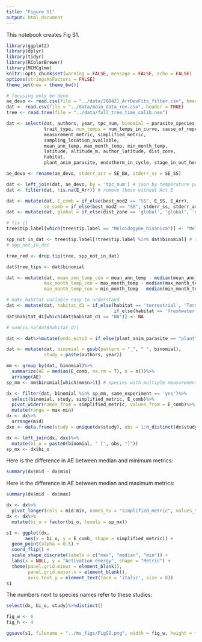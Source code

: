 ```yaml
---
title: "Figure S1"
output: html_document
---
```


This notebook creates Fig S1.

```r
library(ggplot2)
library(dplyr)
library(tidyr)
library(RColorBrewer)
library(MCMCglmm)
knitr::opts_chunk$set(warning = FALSE, message = FALSE, echo = FALSE)
options(stringsAsFactors = FALSE)
theme_set(new = theme_bw())
```
```r
# focusing only on devo
ae_devo <- read.csv(file = "../data/200421_ArrDevFits_filter.csv", header = TRUE)
dat <- read.csv(file = "../data/main_data_rev.csv", header = TRUE)
tree <- read.tree(file = "../data/full_tree_time_calib.nex")
```
```r
dat <- select(dat, authors, year, tpc_num, binomial = parasite_species, genus, fam = family, order, class, phylum, 
              trait_type, num_temps = num_temps_in_curve, cause_of_repeated_measures, same_experiment,
              measurement_metric, simplified_metric,
              sampling_location_available,
              mean_ann_temp, max_month_temp, min_month_temp,
              latitude, altitude_m, author_latitude, dist_zone,
              habitat,
              plant_anim_parasite, endotherm_in_cycle, stage_in_out_host, target_host)
```
```r
ae_devo <- rename(ae_devo, stderr_arr = SE_BA, stderr_ss = SE_SS)
```
```r
dat <- left_join(dat, ae_devo, by = 'tpc_num') # join by temperature preference curve identifier
dat <- filter(dat, !is.na(E_Arr)) # remove those without Act E
```
```r
dat <- mutate(dat, E_comb = if_else(best_mod2 == "SS", E_SS, E_Arr),
              se_comb = if_else(best_mod2 == "SS", stderr_ss, stderr_arr))
dat <- mutate(dat, global = if_else(dist_zone == 'global', 'global', 'not global'))
```
```r
# fix it
tree$tip.label[which(tree$tip.label == "Meloidogyne_hisanica")] <- "Meloidogyne_hispanica"
```

```r
spp_not_in_dat <- tree$tip.label[!tree$tip.label %in% dat$binomial] # spp in tree excluded from data
# spp_not_in_dat
```
```r
tree_red <- drop.tip(tree, spp_not_in_dat)
```
```r
dat$tree_tips <- dat$binomial
```
```r
dat <- mutate(dat, mean_ann_temp_cen = mean_ann_temp - median(mean_ann_temp),
              max_month_temp_cen = max_month_temp - median(max_month_temp),
              min_month_temp_cen = min_month_temp - median(min_month_temp))
```
```r
# make habitat variable easy to understand
dat <- mutate(dat, habitat_d1 = if_else(habitat == 'terrestrial', 'Terrestrial',
                                        if_else(habitat == 'freshwater' | habitat == 'marine', 'Aquatic', 'NA')))
dat$habitat_d1[which(dat$habitat_d1 == "NA")] <- NA

# sum(is.na(dat$habitat_d))
```
```r
dat <- dat%>%mutate(endo_ecto2 = if_else(plant_anim_parasite == "plant", "plant", endotherm_in_cycle))
```
```r
dat <- mutate(dat, binomial = gsub(pattern = "_", " ", binomial),
              study = paste(authors, year))
```



```r
mm <- group_by(dat, binomial)%>%
  summarize(AE = median(E_comb, na.rm = T), n = n())%>%
  arrange(AE)
sp_mm <- mm$binomial[which(mm$n>1)] # species with multiple measurements
```
```r
dx <- filter(dat, binomial %in% sp_mm, same_experiment == 'yes')%>%
  select(binomial, study, simplified_metric, E_comb)%>%
  pivot_wider(names_from = simplified_metric, values_from = E_comb)%>%
  mutate(range = max-min)
dx <- dx%>%
  arrange(mid)
dxx <- data.frame(study = unique(dx$study), obs = 1:n_distinct(dx$study))

dx <- left_join(dx, dxx)%>%
  mutate(bi_o = paste0(binomial, " [", obs, "]"))
sp_mx <- dx$bi_o
```

Here is the difference in AE between median and minimum metrics:

```r
summary(dx$mid - dx$min)
```
Here is the difference in AE between median and maximum metrics:

```r
summary(dx$mid - dx$max)
```

```r
dx <- dx%>%
  pivot_longer(cols = mid:min, names_to = "simplified_metric", values_to = "E_comb")
dx <- dx%>%
  mutate(bi_o = factor(bi_o, levels = sp_mx))
```


```r
s1 <- ggplot(dx,
       aes(x = bi_o, y = E_comb, shape = simplified_metric)) +
  geom_point(alpha = 0.5) +
  coord_flip() +
  scale_shape_discrete(labels = c("max", "median", "min")) +
  labs(x = NULL, y = "Activation energy", shape = "Metric") +
  theme(panel.grid.minor = element_blank(),
        panel.grid.major.x = element_blank(),
        axis.text.y = element_text(face = 'italic', size = 8))
s1
```
The numbers next to species names refer to these studies:
```r
select(dx, bi_o, study)%>%distinct()
```


```r
fig_w <- 6
fig_h <- 4
```
```r
ggsave(s1, filename = "../ms_figs/FigS1.png", width = fig_w, height = fig_h, units = 'in')
```

